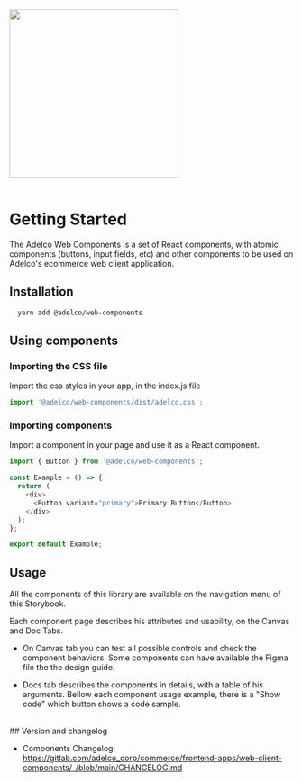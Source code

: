 <!--- GettingStarted.stories.mdx --->


<Meta title="Introduction/Getting Started" />

<img src="adelco-logo.png" width="300" />

<br />
<br />

# Getting Started

The Adelco Web Components is a set of React components, with atomic components (buttons, input fields, etc) and other components to be used on Adelco's ecommerce web client application.

## Installation


```bash
  yarn add @adelco/web-components
```

## Using components

### Importing the CSS file

Import the css styles in your app, in the index.js file

```javascript
import '@adelco/web-components/dist/adelco.css';
```

### Importing components

Import a component in your page and use it as a React component.

```javascript
import { Button } from '@adelco/web-components';

const Example = () => {
  return (
    <div>
      <Button variant="primary">Primary Button</Button>
    </div>
  );
};

export default Example;
```

## Usage

All the components of this library are available on the navigation menu of this Storybook.

Each component page describes his attributes and usability, on the Canvas and Doc Tabs.

- On Canvas tab you can test all possible controls and check the component behaviors. Some components can have available the Figma file the the design guide.

- Docs tab describes the components in details, with a table of his arguments. Bellow each component usage example, there is a "Show code" which button shows a code sample.
<br />
## Version and changelog

<VersionInfo />

<br />


- Components Changelog: https://gitlab.com/adelco_corp/commerce/frontend-apps/web-client-components/-/blob/main/CHANGELOG.md
